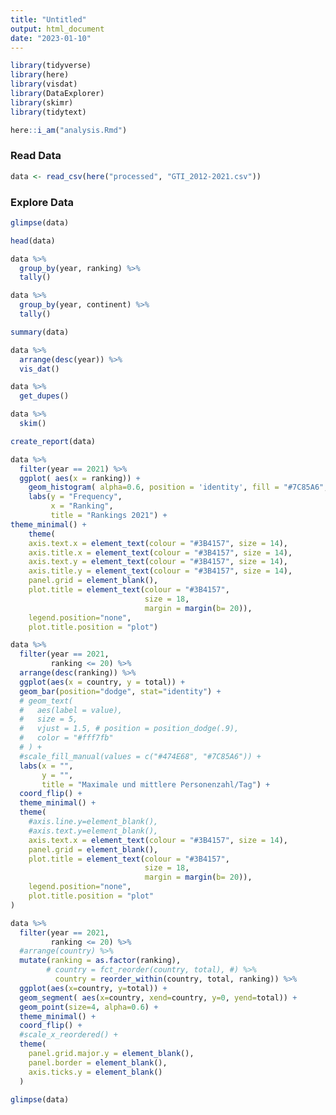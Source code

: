 ---
title: "Untitled"
output: html_document
date: "2023-01-10"
---


```{r message=FALSE}

library(tidyverse)
library(here)
library(visdat)
library(DataExplorer)
library(skimr)
library(tidytext)

here::i_am("analysis.Rmd")

```



### Read Data


```{r}
data <- read_csv(here("processed", "GTI_2012-2021.csv"))
```


### Explore Data


```{r}
glimpse(data)

```



```{r}
head(data)
```



```{r}
data %>%
  group_by(year, ranking) %>%
  tally()
```



```{r}
data %>%
  group_by(year, continent) %>%
  tally()
```



```{r}
summary(data)
```


```{r}
data %>%
  arrange(desc(year)) %>%
  vis_dat()
```


```{r}
data %>%
  get_dupes()
```



```{r}
data %>%
  skim()
```


```{r}
create_report(data)
```




```{r}
data %>%
  filter(year == 2021) %>%
  ggplot( aes(x = ranking)) +
    geom_histogram( alpha=0.6, position = 'identity', fill = "#7C85A6", color = "#474E68", binwidth = 5) +
    labs(y = "Frequency",
         x = "Ranking",
         title = "Rankings 2021") +
theme_minimal() +
    theme(
    axis.text.x = element_text(colour = "#3B4157", size = 14),
    axis.title.x = element_text(colour = "#3B4157", size = 14),
    axis.text.y = element_text(colour = "#3B4157", size = 14),
    axis.title.y = element_text(colour = "#3B4157", size = 14),
    panel.grid = element_blank(),
    plot.title = element_text(colour = "#3B4157",
                              size = 18,
                              margin = margin(b= 20)),
    legend.position="none",
    plot.title.position = "plot")
```



```{r}
data %>%
  filter(year == 2021,
         ranking <= 20) %>%
  arrange(desc(ranking)) %>%
  ggplot(aes(x = country, y = total)) +
  geom_bar(position="dodge", stat="identity") + 
  # geom_text(
  #   aes(label = value),
  #   size = 5,
  #   vjust = 1.5, # position = position_dodge(.9),
  #   color = "#fff7fb"
  # ) +
  #scale_fill_manual(values = c("#474E68", "#7C85A6")) +
  labs(x = "",
       y = "",
       title = "Maximale und mittlere Personenzahl/Tag") +
  coord_flip() +
  theme_minimal() +
  theme(
    #axis.line.y=element_blank(),
    #axis.text.y=element_blank(),
    axis.text.x = element_text(colour = "#3B4157", size = 14),
    panel.grid = element_blank(),
    plot.title = element_text(colour = "#3B4157",
                              size = 18,
                              margin = margin(b= 20)),
    legend.position="none",
    plot.title.position = "plot"
)

```




```{r}
data %>%
  filter(year == 2021,
         ranking <= 20) %>%
  #arrange(country) %>%
  mutate(ranking = as.factor(ranking),
        # country = fct_reorder(country, total), #) %>%
          country = reorder_within(country, total, ranking)) %>%
  ggplot(aes(x=country, y=total)) +
  geom_segment( aes(x=country, xend=country, y=0, yend=total)) +
  geom_point(size=4, alpha=0.6) +
  theme_minimal() +
  coord_flip() +
  #scale_x_reordered() +
  theme(
    panel.grid.major.y = element_blank(),
    panel.border = element_blank(),
    axis.ticks.y = element_blank()
  )
```



```{r}
glimpse(data)
```






